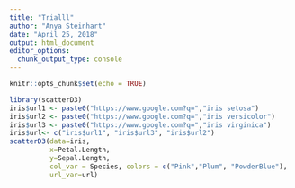 ```yaml
---
title: "Trialll"
author: "Anya Steinhart"
date: "April 25, 2018"
output: html_document
editor_options: 
  chunk_output_type: console
---
```


```r
knitr::opts_chunk$set(echo = TRUE)
```

```r
library(scatterD3)
iris$url1 <- paste0("https://www.google.com?q=","iris setosa")
iris$url2 <- paste0("https://www.google.com?q=","iris versicolor") 
iris$url3 <- paste0("https://www.google.com?q=","iris virginica") 
iris$url<- c("iris$url1", "iris$url3", "iris$url2")
scatterD3(data=iris, 
          x=Petal.Length, 
          y=Sepal.Length, 
          col_var = Species, colors = c("Pink","Plum", "PowderBlue"),
          url_var=url)
```

